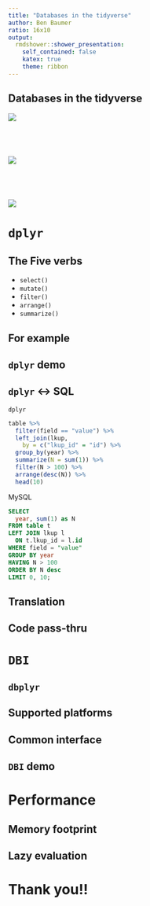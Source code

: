 ```yaml
---
title: "Databases in the tidyverse"
author: Ben Baumer
ratio: 16x10
output:
  rmdshower::shower_presentation:
    self_contained: false
    katex: true
    theme: ribbon
---
```


## Databases in the tidyverse  { .white }

<img src="https://www-tc.pbs.org/wnet/nature/files/2014/09/DolphinDefender-Main.jpg" class="cover">

## &nbsp; { .white }

<img src="https://lsru.github.io/tv_course/img/01_tidyverse_data_science.png" class="cover">

## &nbsp; { .white }

<img src="https://rviews.rstudio.com/post/2017-05-11-databases-using-r_files/today.png" class="cover">

# `dplyr`

## The Five verbs

- `select()`
- `mutate()`
- `filter()`
- `arrange()`
- `summarize()`

## For example

## `dplyr` demo

## `dplyr` <-> SQL

<div class="double">
`dplyr`
```r
table %>%
  filter(field == "value") %>%
  left_join(lkup, 
    by = c("lkup_id" = "id") %>%
  group_by(year) %>%
  summarize(N = sum(1)) %>%
  filter(N > 100) %>%
  arrange(desc(N)) %>%
  head(10)

```

MySQL
```sql
SELECT
  year, sum(1) as N
FROM table t
LEFT JOIN lkup l
  ON t.lkup_id = l.id
WHERE field = "value"
GROUP BY year
HAVING N > 100
ORDER BY N desc
LIMIT 0, 10;
```
</div>

## Translation

## Code pass-thru

# `DBI`

## `dbplyr`

## Supported platforms

## Common interface

## `DBI` demo

# Performance

## Memory footprint

## Lazy evaluation

# Thank you!!
